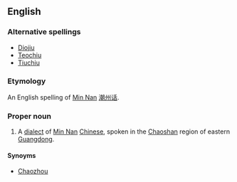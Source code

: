 ==English==

===Alternative spellings===
* [[Diojiu]]
* [[Teochiu]]
* [[Tiuchiu]]

===Etymology===
An English spelling of [[w:Min Nan|Min Nan]] [[潮州话]].

===Proper noun===
{{en-proper-noun}}
{{wikipedia|Teochew (dialect)}}

# A [[dialect]] of [[Min Nan]] [[Chinese]], spoken in the [[Chaoshan]] region of eastern [[Guangdong]].

====Synoyms====
* {{i-c|dialect}} [[Chaozhou]] <!-- from Mandarin rather than Min Nan -->